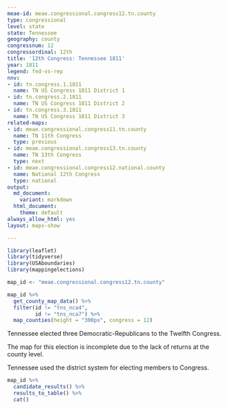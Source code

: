 ```yaml
---
meae-id: meae.congressional.congress12.tn.county
type: congressional
level: state
state: Tennessee
geography: county
congressnum: 12
congressordinal: 12th
title: '12th Congress: Tennessee 1811'
year: 1811
legend: fed-vs-rep
nnv:
- id: tn.congress.1.1811
  name: TN US Congress 1811 District 1
- id: tn.congress.2.1811
  name: TN US Congress 1811 District 2
- id: tn.congress.3.1811
  name: TN US Congress 1811 District 3
related-maps:
- id: meae.congressional.congress11.tn.county
  name: TN 11th Congress
  type: previous
- id: meae.congressional.congress13.tn.county
  name: TN 13th Congress
  type: next
- id: meae.congressional.congress12.national.county
  name: National 12th Congress
  type: national
output:
  md_document:
    variant: markdown
  html_document:
    theme: default
always_allow_html: yes
layout: maps-show

---
```


```r
library(leaflet)
library(tidyverse)
library(USAboundaries)
library(mappingelections)

map_id <- "meae.congressional.congress12.tn.county"
```

<div class="map">

```r
map_id %>%
  get_county_map_data() %>%
  filter(id != "tns_nca4",
         id != "tns_nca7") %>% 
  map_counties(height = "300px", congress = 12)
```

</div>

Tennessee elected three Democratic-Republicans to the Twelfth Congress.

The map for this election is incomplete due to the lack of returns at the county level.

Tennessee used the district system for electing members to Congress. 

<div class="results-table">

```r
map_id %>%
  candidate_results() %>%
  results_to_table() %>%
  cat()
```

</div>
